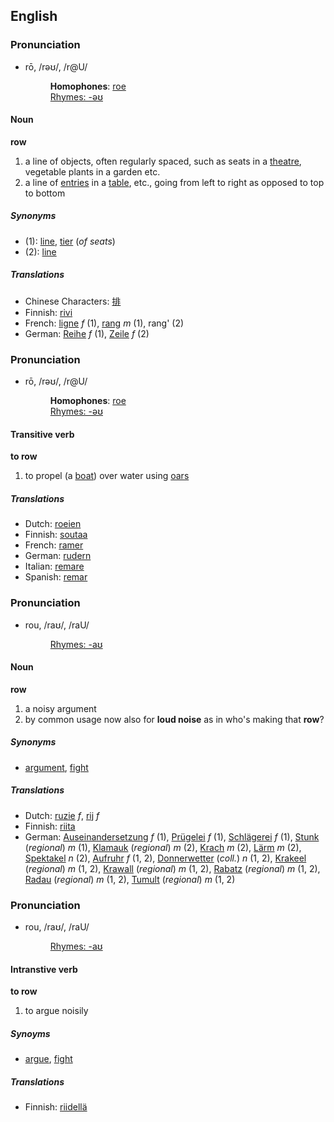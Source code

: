 ==English==
===Pronunciation===
*rō, /rəʊ/, /r@U/
*:'''Homophones''': [[roe]]
*:[[Rhymes:English:-əʊ|Rhymes: -əʊ]]

====Noun====
'''row'''

# a line of objects, often regularly spaced, such as seats in a [[theatre]], vegetable plants in a garden etc.
# a line of [[entry|entries]] in a [[table]], etc., going from left to right as opposed to top to bottom

=====Synonyms=====
*(1): [[line]], [[tier]] (''of seats'')
*(2): [[line]]

=====Translations=====
* Chinese Characters: [[排]]
* Finnish: [[rivi]]
* French: [[ligne]] ''f'' (1), [[rang#French|rang]] ''m'' (1), rang' (2)
* German: [[Reihe]] ''f'' (1), [[Zeile]] ''f'' (2)

===Pronunciation===
*rō, /rəʊ/, /r@U/
*:'''Homophones''': [[roe]]
*:[[Rhymes:English:-əʊ|Rhymes: -əʊ]]

====Transitive verb====
'''to row'''

# to propel (a [[boat]]) over water using [[oars]]

=====Translations=====
* Dutch: [[roeien]]
* Finnish: [[soutaa]]
* French: [[ramer]]
* German: [[rudern]]
* Italian: [[remare]]
* Spanish: [[remar]]

===Pronunciation===
*rou, /raʊ/, /raU/
*:[[Rhymes:English:-aʊ|Rhymes: -aʊ]]

====Noun====
'''row'''

# a noisy argument
# by common usage now also for '''loud noise''' as in who's making that '''row'''?

=====Synonyms=====
*[[argument]], [[fight]]

=====Translations=====
* Dutch: [[ruzie]] ''f'', [[rij]] ''f''
* Finnish: [[riita]]
* German: [[Auseinandersetzung]] ''f'' (1), [[Prügelei]] ''f'' (1), [[Schlägerei]] ''f'' (1), [[Stunk]] (''regional'') ''m'' (1), [[Klamauk]] (''regional'') ''m'' (2), [[Krach]] ''m'' (2), [[Lärm]] ''m'' (2), [[Spektakel]] ''n'' (2), [[Aufruhr]] ''f'' (1, 2), [[Donnerwetter]] (''coll.'') ''n'' (1, 2), [[Krakeel]] (''regional'') ''m'' (1, 2), [[Krawall]] (''regional'') ''m'' (1, 2), [[Rabatz]] (''regional'') ''m'' (1, 2), [[Radau]] (''regional'') ''m'' (1, 2), [[Tumult]] (''regional'') ''m'' (1, 2)

===Pronunciation===
*rou, /raʊ/, /raU/
*:[[Rhymes:English:-aʊ|Rhymes: -aʊ]]

====Intranstive verb====
'''to row'''

# to argue noisily

=====Synoyms=====
*[[argue]], [[fight]]

=====Translations=====
*Finnish: [[riidellä]]